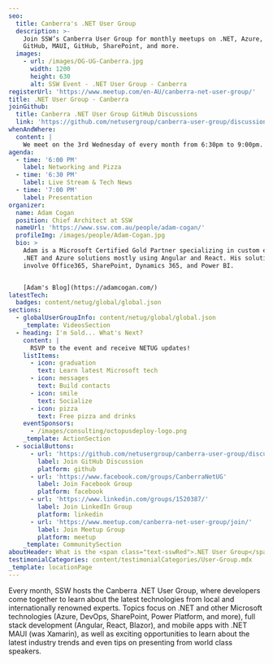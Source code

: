 ```yaml
---
seo:
  title: Canberra's .NET User Group
  description: >-
    Join SSW’s Canberra User Group for monthly meetups on .NET, Azure, DevOps,
    GitHub, MAUI, GitHub, SharePoint, and more.
  images:
    - url: /images/OG-UG-Canberra.jpg
      width: 1200
      height: 630
      alt: SSW Event - .NET User Group - Canberra
registerUrl: 'https://www.meetup.com/en-AU/canberra-net-user-group/'
title: .NET User Group - Canberra
joinGithub:
  title: Canberra .NET User Group GitHub Discussions
  link: 'https://github.com/netusergroup/canberra-user-group/discussions'
whenAndWhere:
  content: |
    We meet on the 3rd Wednesday of every month from 6:30pm to 9:00pm.
agenda:
  - time: '6:00 PM'
    label: Networking and Pizza
  - time: '6:30 PM'
    label: Live Stream & Tech News
  - time: '7:00 PM'
    label: Presentation
organizer:
  name: Adam Cogan
  position: Chief Architect at SSW
  nameUrl: 'https://www.ssw.com.au/people/adam-cogan/'
  profileImg: /images/people/Adam-Cogan.jpg
  bio: >
    Adam is a Microsoft Certified Gold Partner specializing in custom enterprise
    .NET and Azure solutions mostly using Angular and React. His solutions also
    involve Office365, SharePoint, Dynamics 365, and Power BI.


    [Adam's Blog](https://adamcogan.com/)
latestTech:
  badges: content/netug/global/global.json
sections:
  - globalUserGroupInfo: content/netug/global/global.json
    _template: VideosSection
  - heading: I'm Sold... What's Next?
    content: |
      RSVP to the event and receive NETUG updates!
    listItems:
      - icon: graduation
        text: Learn latest Microsoft tech
      - icon: messages
        text: Build contacts
      - icon: smile
        text: Socialize
      - icon: pizza
        text: Free pizza and drinks
    eventSponsors:
      - /images/consulting/octopusdeploy-logo.png
    _template: ActionSection
  - socialButtons:
      - url: 'https://github.com/netusergroup/canberra-user-group/discussions'
        label: Join GitHub Discussion
        platform: github
      - url: 'https://www.facebook.com/groups/CanberraNetUG'
        label: Join Facebook Group
        platform: facebook
      - url: 'https://www.linkedin.com/groups/1520387/'
        label: Join LinkedIn Group
        platform: linkedin
      - url: 'https://www.meetup.com/canberra-net-user-group/join/'
        label: Join Meetup Group
        platform: meetup
    _template: CommunitySection
aboutHeader: What is the <span class="text-sswRed">.NET User Group</span>?
testimonialCategories: content/testimonialCategories/User-Group.mdx
_template: locationPage
---
```


Every month, SSW hosts the Canberra .NET User Group, where developers come together to learn about the latest technologies from local and internationally renowned experts. Topics focus on .NET and other Microsoft technologies (Azure, DevOps, SharePoint, Power Platform, and more), full stack development (Angular, React, Blazor), and mobile apps with .NET MAUI (was Xamarin), as well as exciting opportunities to learn about the latest industry trends and even tips on presenting from world class speakers.
